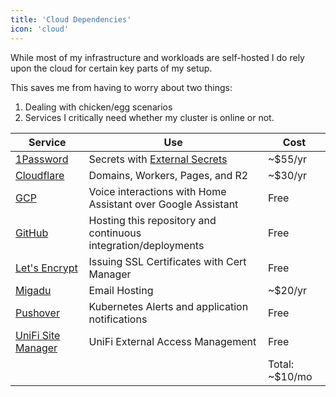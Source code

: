 ```yaml
---
title: 'Cloud Dependencies'
icon: 'cloud'
---
```


While most of my infrastructure and workloads are self-hosted I do rely upon the cloud for certain key parts of my setup.

This saves me from having to worry about two things:
1. Dealing with chicken/egg scenarios
2. Services I critically need whether my cluster is online or not.


| Service                                    | Use                                                            | Cost           |
|--------------------------------------------|----------------------------------------------------------------|----------------|
| [1Password](https://1password.com/)        | Secrets with [External Secrets](https://external-secrets.io/)  | ~$55/yr        |
| [Cloudflare](https://www.cloudflare.com/)  | Domains, Workers, Pages, and R2                                | ~$30/yr        |
| [GCP](https://cloud.google.com/)           | Voice interactions with Home Assistant over Google Assistant   | Free           |
| [GitHub](https://github.com/)              | Hosting this repository and continuous integration/deployments | Free           |
| [Let's Encrypt](https://letsencrypt.org/)  | Issuing SSL Certificates with Cert Manager                     | Free           |
| [Migadu](https://migadu.com/)              | Email Hosting                                                  | ~$20/yr        |
| [Pushover](https://pushover.net/)          | Kubernetes Alerts and application notifications                | Free           |
| [UniFi Site Manager](https://unifi.ui.com) | UniFi External Access Management                               | Free           |
|                                            |                                                                | Total: ~$10/mo |
